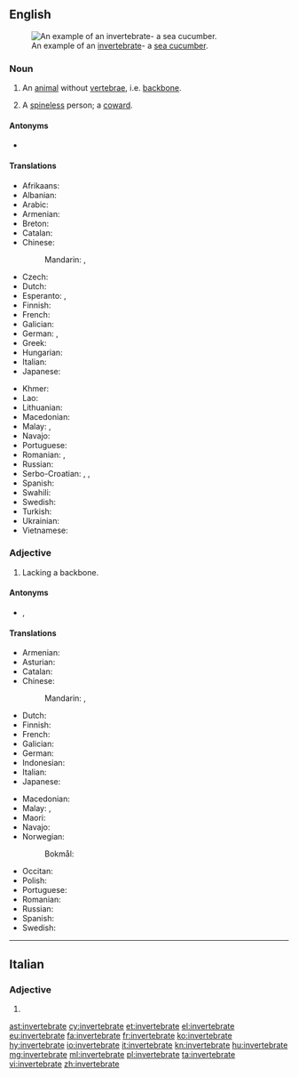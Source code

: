 ==English==
{{wikipedia}}
[[Image:Thelenota ananas.jpg|thumb|An example of an [[invertebrate]]- a [[sea cucumber]].]]

===Noun===
{{en-noun}}

# An [[animal]] without [[vertebra]]e, i.e. [[backbone]].
# {{lb|en|informal}} A [[spineless]] person; a [[coward]].

====Antonyms====
* {{l|en|vertebrate}}

====Translations====
{{trans-top|animal without backbone}}
* Afrikaans: {{t|af|invertebraat}}
* Albanian: {{t|sq|invertebrore|m}}
* Arabic: {{t|ar|لَا فَقَارِيّ}}
* Armenian: {{t+|hy|անողնաշար|sc=Armn}}
* Breton: {{t|br|divellkeineg|m}}
* Catalan: {{t|ca|invertebrat|m}}
* Chinese:
*: Mandarin: {{t+|cmn|無脊椎動物|sc=Hani}}, {{t|cmn|无脊椎动物|tr=wújǐzhuī dòngwù|sc=Hani}}
* Czech: {{t+|cs|bezobratlý|m}}
* Dutch: {{t+|nl|ongewervelde}}
* Esperanto: {{t|eo|malvertebrulo}}, {{t|eo|senvertebrulo}}
* Finnish: {{t+|fi|selkärangaton}}
* French: {{t+|fr|invertébré|m}}
* Galician: {{t|gl|invertebrado|m}}
* German: {{t|de|Invertebrat|n}}, {{t|de|Wirbelloses|n}}
* Greek: {{t+|el|ασπόνδυλο|n|sc=Grek}}
* Hungarian: {{t+|hu|gerinctelen}}
* Italian: {{t+|it|invertebrato|m}}
* Japanese: {{t+|ja|無脊椎動物|tr=むせきついどうぶつ, musekitsui dōbutsu|sc=Jpan}}
{{trans-mid}}
* Khmer: {{t|km|សត្វឥតឆ្អឹងកង|tr=sat it che eng kong|sc=Khmr}}
* Lao: {{t|lo|ສັດບໍ່ມີກະດູກສັນຫລັງ|tr=sad bomi kaduk sanlang|sc=Laoo}}
* Lithuanian: {{t|lt|bestuburis|m}}
* Macedonian: {{t|mk|безрбетнички|m|tr=bezrbétnički}}
* Malay: {{t|ms|haiwan invertebrat}}, {{t|ms|invertebrat}}
* Navajo: {{t|nv|chʼosh bíígháán ádaadinígíí}}
* Portuguese: {{t+|pt|invertebrado|m}}
* Romanian: {{t+|ro|nevertebrată|f}}, {{t+|ro|nevertebrat|m}}
* Russian: {{t+|ru|беспозвоно́чное|n}}
* Serbo-Croatian: {{t+|sh|beskičmenjak|m}}, {{t+|sh|beskičmen|m}}, {{t|sh|beskralješnjak|m}}
* Spanish: {{t+|es|invertebrado|m}}
* Swahili: {{t|sw|wasouti}}
* Swedish: {{t+|sv|ryggradslöst djur|n}}
* Turkish: {{t+|tr|omurgasız}}
* Ukrainian: {{t|uk|безхребетна тварина|f|tr=bezkhrebetna tvaryna|sc=Cyrl}}
* Vietnamese: {{t|vi|động vật không xương sống}}
{{trans-bottom}}

===Adjective===
{{en-adj}}

# Lacking a backbone.

====Antonyms====
* {{l|en|vertebrate}}, {{l|en|vertebrated}}

====Translations====
{{trans-top|lacking backbone}}
* Armenian: {{t+|hy|անողնաշար|sc=Armn}}
* Asturian: {{t+|ast|invertebráu}}
* Catalan: {{t|ca|invertebrat}}
* Chinese:
*: Mandarin: {{t|cmn|[[無]][[脊椎]][[的]]|sc=Hani}}, {{t|cmn|[[无]][[脊椎]][[的]]|tr=wú jǐzhuī de|sc=Hani}}
* Dutch: {{t+|nl|ongewerveld}}
* Finnish: {{t+|fi|selkärangaton}}
* French: {{t+|fr|invertébré}}
* Galician: {{t|gl|invertebrado}}
* German: {{t|de|wirbellos}}
* Indonesian: {{t+|id|invertebrata}}
* Italian: {{t+|it|invertebrato}}
* Japanese: {{t|ja|無脊椎|tr=むせきつい, musekitsui|sc=Jpan}}
{{trans-mid}}
* Macedonian: {{t|mk|безрбетник|m|tr=bez'rbetnik}}
* Malay: {{t|ms|tidak bertulang belakang}}, {{t|ms|invertebrat}}
* Maori: {{t|mi|tuaiwikore}}
* Navajo: {{t|nv|bíígháán ádaadinígíí}}
* Norwegian:
*: Bokmål: {{t|nb|virvelløs}}
* Occitan: {{t|oc|invertebrat}}
* Polish: {{t+|pl|bezkręgowiec}}
* Portuguese: {{t+|pt|invertebrado}}
* Romanian: {{t+|ro|nevertebrat|m|n}}
* Russian: {{t+|ru|беспозвоно́чный}}
* Spanish: {{t+|es|invertebrado}}
* Swedish: {{t+|sv|ryggradslös}}
{{trans-bottom}}

----

==Italian==

===Adjective===
{{head|it|adjective form}}

# {{feminine plural of|invertebrato|lang=it}}

[[ast:invertebrate]]
[[cy:invertebrate]]
[[et:invertebrate]]
[[el:invertebrate]]
[[eu:invertebrate]]
[[fa:invertebrate]]
[[fr:invertebrate]]
[[ko:invertebrate]]
[[hy:invertebrate]]
[[io:invertebrate]]
[[it:invertebrate]]
[[kn:invertebrate]]
[[hu:invertebrate]]
[[mg:invertebrate]]
[[ml:invertebrate]]
[[pl:invertebrate]]
[[ta:invertebrate]]
[[vi:invertebrate]]
[[zh:invertebrate]]